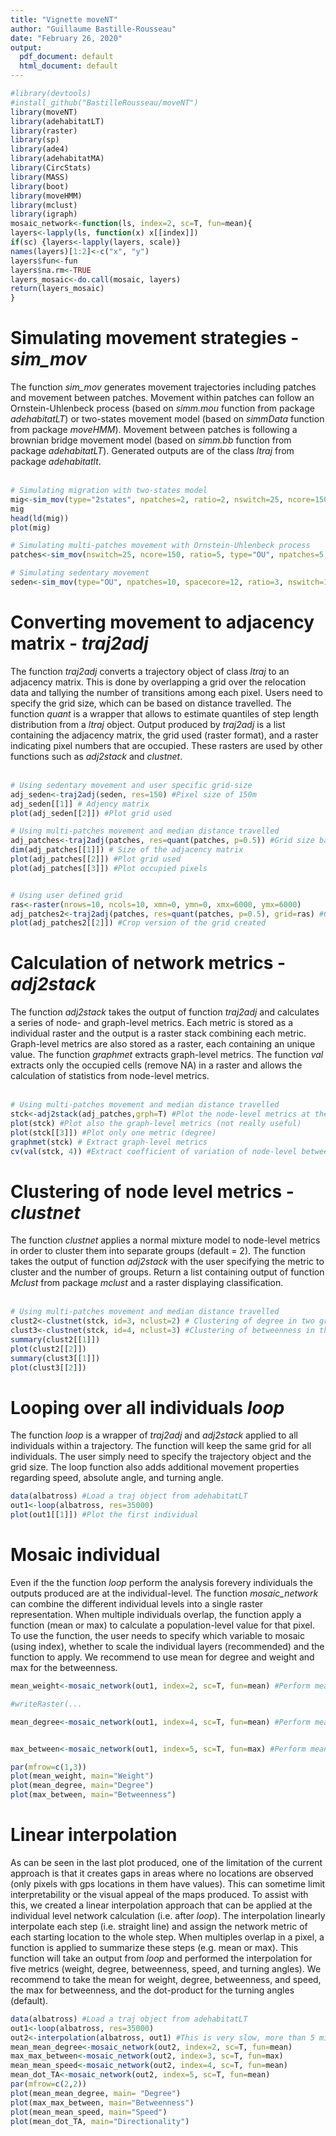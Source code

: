 ```yaml
---
title: "Vignette moveNT"
author: "Guillaume Bastille-Rousseau"
date: "February 26, 2020"
output:
  pdf_document: default
  html_document: default
---
```



``` r
#library(devtools)
#install_github("BastilleRousseau/moveNT")
library(moveNT)
library(adehabitatLT)
library(raster)
library(sp)
library(ade4)
library(adehabitatMA)
library(CircStats)
library(MASS)
library(boot)
library(moveHMM)
library(mclust)
library(igraph)
mosaic_network<-function(ls, index=2, sc=T, fun=mean){
layers<-lapply(ls, function(x) x[[index]])
if(sc) {layers<-lapply(layers, scale)}
names(layers)[1:2]<-c("x", "y")
layers$fun<-fun
layers$na.rm<-TRUE
layers_mosaic<-do.call(mosaic, layers)
return(layers_mosaic)
}
```

# Simulating movement strategies  - *sim_mov*

The function *sim_mov* generates movement trajectories including patches and movement between patches. Movement within patches can follow an Ornstein-Uhlenbeck process (based on *simm.mou* function from package *adehabitatLT*) or two-states movement model (based on *simmData* function from package *moveHMM*). Movement between patches is following a brownian bridge movement model (based on *simm.bb* function from package *adehabitatLT*). Generated outputs are of the class *ltraj* from package *adehabitatlt*.<br> <br>
\newline

``` r
# Simulating migration with two-states model 
mig<-sim_mov(type="2states", npatches=2, ratio=2, nswitch=25, ncore=150, grph=F)
mig
head(ld(mig))
plot(mig)

# Simulating multi-patches movement with Ornstein-Uhlenbeck process 
patches<-sim_mov(nswitch=25, ncore=150, ratio=5, type="OU", npatches=5, grph=T)

# Simulating sedentary movement
seden<-sim_mov(type="OU", npatches=10, spacecore=12, ratio=3, nswitch=150, ncore=20, grph=T)

```


# Converting movement to adjacency matrix  - *traj2adj*

The function *traj2adj* converts a trajectory object of class *ltraj* to an adjacency matrix. This is done by overlapping a grid over the relocation data and tallying the number of transitions among each pixel. Users need to specify the grid size, which can be based on distance travelled. The function *quant* is a wrapper that allows to estimate quantiles of step length distribution from a *ltraj* object. Output produced by *traj2adj* is a list containing the adjacency matrix, the grid used (raster format), and a raster indicating pixel numbers that are occupied. These rasters are used by other functions such as *adj2stack* and *clustnet*. <br> <br>
\newline

``` r
# Using sedentary movement and user specific grid-size 
adj_seden<-traj2adj(seden, res=150) #Pixel size of 150m 
adj_seden[[1]] # Adjency matrix 
plot(adj_seden[[2]]) #Plot grid used

# Using multi-patches movement and median distance travelled 
adj_patches<-traj2adj(patches, res=quant(patches, p=0.5)) #Grid size based on median
dim(adj_patches[[1]]) # Size of the adjacency matrix 
plot(adj_patches[[2]]) #Plot grid used
plot(adj_patches[[3]]) #Plot occupied pixels 


# Using user defined grid
ras<-raster(nrows=10, ncols=10, xmn=0, ymn=0, xmx=6000, ymx=6000)
adj_patches2<-traj2adj(patches, res=quant(patches, p=0.5), grid=ras) #Grid size based on median
plot(adj_patches2[[2]]) #Crop version of the grid created 
```


# Calculation of network metrics  - *adj2stack*

The function *adj2stack* takes the output of function *traj2adj* and calculates a series of node- and graph-level metrics. Each metric is stored as a individual raster and the output is a raster stack combining each metric. Graph-level metrics are also stored as a raster, each containing an unique value. The function *graphmet* extracts graph-level metrics. The function *val* extracts only the occupied cells (remove NA) in a raster and allows the calculation of statistics from node-level metrics. <br> <br>
\newline  

``` r
# Using multi-patches movement and median distance travelled 
stck<-adj2stack(adj_patches,grph=T) #Plot the node-level metrics at the same time 
plot(stck) #Plot also the graph-level metrics (not really useful)
plot(stck[[3]]) #Plot only one metric (degree)
graphmet(stck) # Extract graph-level metrics 
cv(val(stck, 4)) #Extract coefficient of variation of node-level betweenness.  
```


# Clustering of node level metrics   - *clustnet*
The function *clustnet* applies a normal mixture model to node-level metrics in order to cluster them into separate groups (default = 2). The function takes the output of function *adj2stack* with the user specifying the metric to cluster and the number of groups. Return a list containing output of function *Mclust* from package *mclust* and a raster displaying classification. <br> <br>
\newline

``` r
# Using multi-patches movement and median distance travelled 
clust2<-clustnet(stck, id=3, nclust=2) # Clustering of degree in two groups
clust3<-clustnet(stck, id=4, nclust=3) #Clustering of betweenness in three groups 
summary(clust2[[1]])
plot(clust2[[2]])
summary(clust3[[1]])
plot(clust3[[2]])
```


# Looping over all individuals *loop*

The function *loop* is a wrapper of *traj2adj* and *adj2stack* applied to all individuals within a trajectory. The function will keep the same grid for all individuals. The user simply need to specify the trajectory object and the grid size. The loop function also adds additional movement properties regarding speed, absolute angle, and turning angle. 


``` r
data(albatross) #Load a traj object from adehabitatLT
out1<-loop(albatross, res=35000)
plot(out1[[1]]) #Plot the first individual
```



# Mosaic individual

Even if the the function *loop* perform the analysis forevery individuals the outputs produced are at the individual-level. The function *mosaic_network* can combine the different individual levels into a single raster representation. When multiple individuals overlap, the function apply a function (mean or max) to calculate a population-level value for that pixel. To use the function, the user needs to specify which variable to mosaic (using index), whether to scale the individual layers (recommended) and the function to apply. We recommend to use mean for degree and weight and max for the betweenness. 

``` r
mean_weight<-mosaic_network(out1, index=2, sc=T, fun=mean) #Perform mean weight (not-interpolated)

#writeRaster(...

mean_degree<-mosaic_network(out1, index=4, sc=T, fun=mean) #Perform mean weight (not-interpolated)


max_between<-mosaic_network(out1, index=5, sc=T, fun=max) #Perform mean weight (not-interpolated)

par(mfrow=c(1,3))
plot(mean_weight, main="Weight")
plot(mean_degree, main="Degree")
plot(max_between, main="Betweenness")
```


# Linear interpolation 
As can be seen in the last plot produced, one of the limitation of the current approach is that it creates gaps in areas where no locations are observed (only pixels with gps locations in them have values). This can sometime limit interpretability or the visual appeal of the maps produced. To assist with this, we created a linear interpolation approach that can be applied at the individual level network calculation (i.e. after *loop*). The interpolation linearly interpolate each step (i.e. straight line) and assign the network metric of each starting location to the whole step. When multiples overlap in a pixel, a function is applied to summarize these steps (e.g. mean or max). This function will take an output from *loop* and performed the interpolation for five metrics (weight, degree, betweenness, speed, and turning angles). We recommend to take the mean for weight, degree, betweenness, and speed, the max for betweenness, and the dot-product for the turning angles (default).   

``` r
data(albatross) #Load a traj object from adehabitatLT
out1<-loop(albatross, res=35000)
out2<-interpolation(albatross, out1) #This is very slow, more than 5 minutes
mean_mean_degree<-mosaic_network(out2, index=2, sc=T, fun=mean)
max_max_between<-mosaic_network(out2, index=3, sc=T, fun=max)
mean_mean_speed<-mosaic_network(out2, index=4, sc=T, fun=mean)
mean_dot_TA<-mosaic_network(out2, index=5, sc=T, fun=mean)
par(mfrow=c(2,2))
plot(mean_mean_degree, main= "Degree")
plot(max_max_between, main="Betweenness")
plot(mean_mean_speed, main="Speed")
plot(mean_dot_TA, main="Directionality")
```
